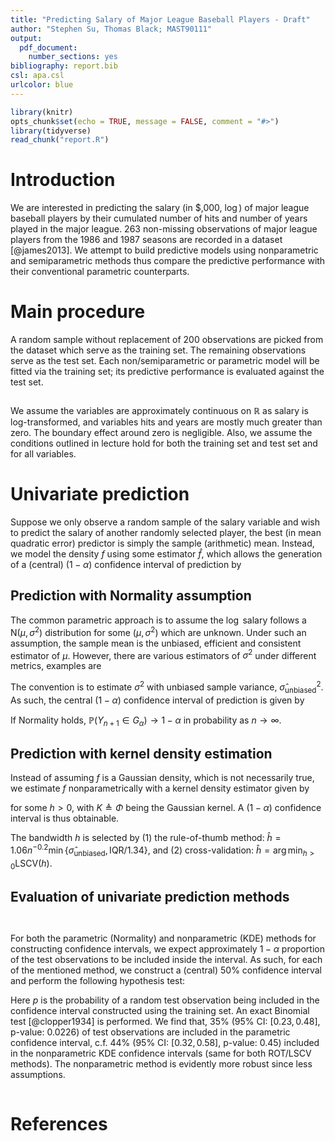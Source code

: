 ```yaml
---
title: "Predicting Salary of Major League Baseball Players - Draft"
author: "Stephen Su, Thomas Black; MAST90111"
output:
  pdf_document:
    number_sections: yes
bibliography: report.bib
csl: apa.csl
urlcolor: blue
---
```


```r
library(knitr)
opts_chunk$set(echo = TRUE, message = FALSE, comment = "#>")
library(tidyverse)
read_chunk("report.R")
```

# Introduction

We are interested in predicting the salary (in \$,000, $\log$) of major league baseball players by their cumulated number of hits and number of years played in the major league. 263 non-missing observations of major league players from the 1986 and 1987 seasons are recorded in a dataset [@james2013]. We attempt to build predictive models using nonparametric and semiparametric methods thus compare the predictive performance with their conventional parametric counterparts.

# Main procedure

A random sample without replacement of 200 observations are picked from the dataset which serve as the training set. The remaining observations serve as the test set. Each non/semiparametric or parametric model will be fitted via the training set; its predictive performance is evaluated against the test set.

```r
```

We assume the variables are approximately continuous on $\mathbb{R}$ as salary is log-transformed, and variables hits and years are mostly much greater than zero. The boundary effect around zero is negligible. Also, we assume the conditions outlined in lecture hold for both the training set and test set and for all variables.

# Univariate prediction

Suppose we only observe a random sample of the salary variable and wish to predict the salary of another randomly selected player, the best (in mean quadratic error) predictor is simply the sample (arithmetic) mean. Instead, we model the density $f$ using some estimator $\hat{f}$, which allows the generation of a (central) $(1 - \alpha)$ confidence interval of prediction by
\vspace{0em}
\begin{align*}
  \left\{[a, b] : \int_{-\infty}^a \hat{f}(x)dx = \frac{\alpha}{2}, \int_{-\infty}^b \hat{f}(x)dx = 1 - \frac{\alpha}{2}\right\}
\end{align*}

## Prediction with Normality assumption

The common parametric approach is to assume the $\log$ salary follows a $\text{N}(\mu, \sigma^2)$ distribution for some $(\mu, \sigma^2)$ which are unknown. Under such an assumption, the sample mean is the unbiased, efficient and consistent estimator of $\mu$. However, there are various estimators of $\sigma^2$ under different metrics, examples are
\vspace{0em}
\begin{align*}
  \hat{\sigma}_{\text{unbiased}}^2 = \frac{1}{n - 1}\lVert\mathbf{Y} - \bar{Y}\mathbf{1}\rVert^2; \hat{\sigma}_{\text{MLE}}^2 = \frac{1}{n}\lVert\mathbf{Y} - \bar{Y}\mathbf{1}\rVert^2; \hat{\sigma}_{\text{minMSE}}^2 = \frac{1}{n + 1}\lVert\mathbf{Y} - \bar{Y}\mathbf{1}\rVert^2
\end{align*}

The convention is to estimate $\sigma^2$ with unbiased sample variance, $\hat{\sigma}_{\text{unbiased}}^2$. As such, the central $(1 - \alpha)$ confidence interval of prediction is given by
\vspace{0em}
\begin{align*}
  G_\alpha = \left[\bar{Y} + \Phi\left(\frac{\alpha}{2}\right)\frac{1}{n - 1}\lVert\mathbf{Y} - \bar{Y}\mathbf{1}\rVert^2, \bar{Y} + \Phi\left(1 - \frac{\alpha}{2}\right)\frac{1}{n - 1}\lVert\mathbf{Y} - \bar{Y}\mathbf{1}\rVert^2\right]
\end{align*}

If Normality holds, $\mathbb{P}(Y_{n + 1} \in G_\alpha) \rightarrow 1 - \alpha$ in probability as $n \rightarrow \infty$.

## Prediction with kernel density estimation

Instead of assuming $f$ is a Gaussian density, which is not necessarily true, we estimate $f$ nonparametrically with a kernel density estimator given by
\vspace{0em}
\begin{align*}
  \hat{f}: \mathbb{R} \rightarrow [0, \infty), x \mapsto \hat{f}(x) \triangleq \frac{1}{nh} \sum_{i = 1}^n K\left(\frac{x - Y_i}{h}\right)
\end{align*}

for some $h > 0$, with $K \triangleq \Phi$ being the Gaussian kernel. A $(1 - \alpha)$ confidence interval is thus obtainable.

The bandwidth $h$ is selected by (1) the rule-of-thumb method: $\hat{h} = 1.06n^{-0.2}\min\{\hat{\sigma}_{\text{unbiased}}, \text{IQR}/1.34\}$, and (2) cross-validation: $\hat{h} = \arg\min_{h > 0} \text{LSCV}(h)$.

## Evaluation of univariate prediction methods

```r
```

```r
```

For both the parametric (Normality) and nonparametric (KDE) methods for constructing confidence intervals, we expect approximately $1 - \alpha$ proportion of the test observations to be included inside the interval. As such, for each of the mentioned method, we construct a (central) 50% confidence interval and perform the following hypothesis test:
\vspace{0em}
\begin{align*}
  H_0: p = 0.5; H_1: p \neq 0.5
\end{align*}

Here $p$ is the probability of a random test observation being included in the confidence interval constructed using the training set. An exact Binomial test [@clopper1934] is performed. We find that, $35$% (95% CI: $[0.23, 0.48]$, p-value: $0.0226$) of test observations are included in the parametric confidence interval, c.f. $44$% (95% CI: $[0.32, 0.58]$, p-value: $0.45$) included in the nonparametric KDE confidence intervals (same for both ROT/LSCV methods). The nonparametric method is evidently more robust since less assumptions.

```r
```

\newpage

# References
